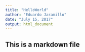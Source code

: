 ---
title: "HelloWorld"
author: "Eduardo Jaramillo"
date: "July 15, 2017"
output: html_document
---

## This is a markdown file